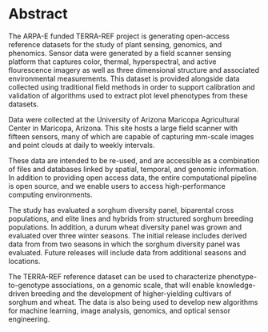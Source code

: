 # Abstract

The ARPA-E funded TERRA-REF project is generating open-access reference datasets for the study of plant sensing, genomics, and phenomics. Sensor data were generated by a field scanner sensing platform that captures color, thermal, hyperspectral, and active flourescence imagery as well as three dimensional structure and associated environmental measurements. This dataset is provided alongside data collected using traditional field methods in order to support calibration and validation of algorithms used to extract plot level phenotypes from these datasets.

Data were collected at the University of Arizona Maricopa Agricultural Center in Maricopa, Arizona. 
This site hosts a large field scanner with fifteen sensors, many of which are capable of capturing mm-scale images and point clouds at daily to weekly intervals.

These data are intended to be re-used, and are accessible as a combination of files and databases linked by spatial, temporal, and genomic information. In addition to providing open access data, the entire computational pipeline is open source, and we enable users to access high-performance computing environments.

The study has evaluated a sorghum diversity panel, biparental cross populations, and elite lines and hybrids from structured sorghum breeding populations. 
In addition, a durum wheat diversity panel was grown and evaluated over three winter seasons.
The initial release includes derived data from from two seasons in which the sorghum diversity panel was evaluated.
Future releases will include data from additional seasons and locations.

The TERRA-REF reference dataset can be used to characterize phenotype-to-genotype associations, on a genomic scale, that will enable knowledge-driven breeding and the development of higher-yielding cultivars of sorghum and wheat. 
The data is also being used to develop new algorithms for machine learning, image analysis, genomics, and optical sensor engineering.